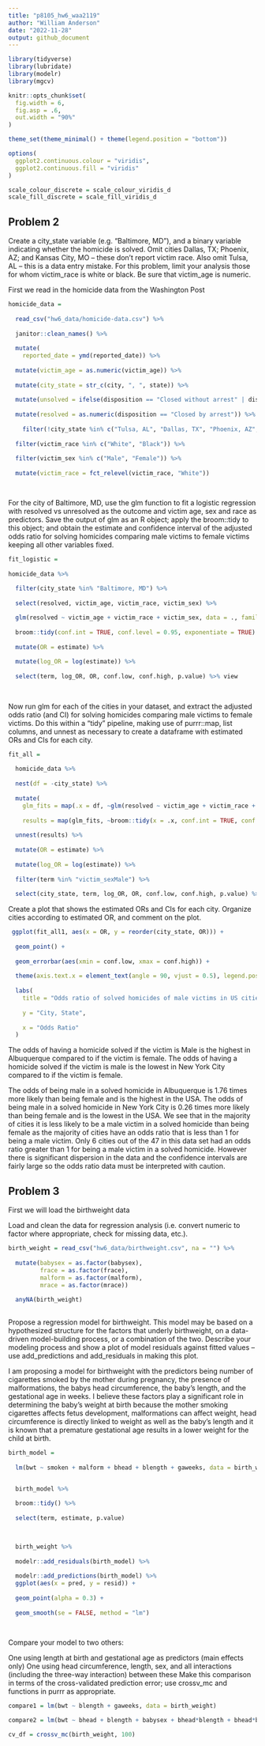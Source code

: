 ```yaml
---
title: "p8105_hw6_waa2119"
author: "William Anderson"
date: "2022-11-28"
output: github_document
---
```



```r

library(tidyverse)
library(lubridate)
library(modelr)
library(mgcv)

knitr::opts_chunk$set(
  fig.width = 6,
  fig.asp = .6,
  out.width = "90%"
)

theme_set(theme_minimal() + theme(legend.position = "bottom"))

options(
  ggplot2.continuous.colour = "viridis",
  ggplot2.continuous.fill = "viridis"
)

scale_colour_discrete = scale_colour_viridis_d
scale_fill_discrete = scale_fill_viridis_d
```

## Problem 2

Create a city_state variable (e.g. “Baltimore, MD”), and a binary variable indicating whether the homicide is solved. Omit cities Dallas, TX; Phoenix, AZ; and Kansas City, MO – these don’t report victim race. Also omit Tulsa, AL – this is a data entry mistake. For this problem, limit your analysis those for whom victim_race is white or black. Be sure that victim_age is numeric.

First we read in the homicide data from the Washington Post

```r

homicide_data = 
  
  read_csv("hw6_data/homicide-data.csv") %>%
  
  janitor::clean_names() %>%
  
  mutate(
    reported_date = ymd(reported_date)) %>%
  
  mutate(victim_age = as.numeric(victim_age)) %>%
  
  mutate(city_state = str_c(city, ", ", state)) %>%
  
  mutate(unsolved = ifelse(disposition == "Closed without arrest" | disposition == "Open/No arrest", 1, 0)) %>%
  
  mutate(resolved = as.numeric(disposition == "Closed by arrest")) %>%
 
    filter(!city_state %in% c("Tulsa, AL", "Dallas, TX", "Phoenix, AZ", "Kansas City, MO")) %>% 
  
  filter(victim_race %in% c("White", "Black")) %>%
  
  filter(victim_sex %in% c("Male", "Female")) %>%
  
  mutate(victim_race = fct_relevel(victim_race, "White"))

  
```

For the city of Baltimore, MD, use the glm function to fit a logistic regression with resolved vs unresolved as the outcome and victim age, sex and race as predictors. Save the output of glm as an R object; apply the broom::tidy to this object; and obtain the estimate and confidence interval of the adjusted odds ratio for solving homicides comparing male victims to female victims keeping all other variables fixed.

```r

fit_logistic = 
  
homicide_data %>%
  
  filter(city_state %in% "Baltimore, MD") %>%
  
  select(resolved, victim_age, victim_race, victim_sex) %>%

  glm(resolved ~ victim_age + victim_race + victim_sex, data = ., family = binomial()) %>%
  
  broom::tidy(conf.int = TRUE, conf.level = 0.95, exponentiate = TRUE) %>%
  
  mutate(OR = estimate) %>%
  
  mutate(log_OR = log(estimate)) %>%
  
  select(term, log_OR, OR, conf.low, conf.high, p.value) %>% view
  
  
```


Now run glm for each of the cities in your dataset, and extract the adjusted odds ratio (and CI) for solving homicides comparing male victims to female victims. Do this within a “tidy” pipeline, making use of purrr::map, list columns, and unnest as necessary to create a dataframe with estimated ORs and CIs for each city.


```r
fit_all = 
  
  homicide_data %>%
  
  nest(df = -city_state) %>%
  
  mutate(
    glm_fits = map(.x = df, ~glm(resolved ~ victim_age + victim_race + victim_sex, data = .x, family = binomial())),
    
    results = map(glm_fits, ~broom::tidy(x = .x, conf.int = TRUE, conf.level = 0.95, exponentiate = TRUE))) %>%
  
  unnest(results) %>% 
  
  mutate(OR = estimate) %>%
  
  mutate(log_OR = log(estimate)) %>%
  
  filter(term %in% "victim_sexMale") %>%
  
  select(city_state, term, log_OR, OR, conf.low, conf.high, p.value) %>% view
```


Create a plot that shows the estimated ORs and CIs for each city. Organize cities according to estimated OR, and comment on the plot.

```r
 ggplot(fit_all1, aes(x = OR, y = reorder(city_state, OR))) + 
    
  geom_point() + 
    
  geom_errorbar(aes(xmin = conf.low, xmax = conf.high)) +   
  
  theme(axis.text.x = element_text(angle = 90, vjust = 0.5), legend.position = "none") + 
  
  labs(
    title = "Odds ratio of solved homicides of male victims in US cities", 
    
    y = "City, State", 
    
    x = "Odds Ratio"
  )

```

The odds of having a homicide solved if the victim is Male is the highest in Albuquerque compared to if the victim is female. The odds of having a homicide solved if the victim is male is the lowest in New York City compared to if the victim is female. 

The odds of being male in a solved homicide in Albuquerque is 1.76 times more likely than being female and is the highest in the USA. The odds of being male in a solved homicide in New York City is 0.26 times more likely than being female and is the lowest in the USA. We see that in the majority of cities it is less likely to be a male victim in a solved homicide than being female as the majority of cities have an odds ratio that is less than 1 for being a male victim. Only 6 cities out of the 47 in this data set had an odds ratio greater than 1 for being a male victim in a solved homicide. However there is significant dispersion in the data and the confidence intervals are fairly large so the odds ratio data must be interpreted with caution. 

## Problem 3


First we will load the birthweight data

Load and clean the data for regression analysis (i.e. convert numeric to factor where appropriate, check for missing data, etc.).



```r

birth_weight = read_csv("hw6_data/birthweight.csv", na = "") %>%
  
  mutate(babysex = as.factor(babysex),
         frace = as.factor(frace),
         malform = as.factor(malform),
         mrace = as.factor(mrace))
  
  anyNA(birth_weight)
  

```


Propose a regression model for birthweight. This model may be based on a hypothesized structure for the factors that underly birthweight, on a data-driven model-building process, or a combination of the two. Describe your modeling process and show a plot of model residuals against fitted values – use add_predictions and add_residuals in making this plot.

I am proposing a model for birthweight with the predictors being number of cigarettes smoked by the mother during pregnancy, the presence of malformations, the babys head circumference, the baby's length, and the gestational age in weeks. I believe these factors play a significant role in determining the baby's weight at birth because the mother smoking cigarettes affects fetus development, malformations can affect weight, head circumference is directly linked to weight as well as the baby's length and it is known that a premature gestational age results in a lower weight for the child at birth. 

```r
birth_model = 
  
  lm(bwt ~ smoken + malform + bhead + blength + gaweeks, data = birth_weight)


  birth_model %>%
  
  broom::tidy() %>%
  
  select(term, estimate, p.value)
  


  birth_weight %>%
  
  modelr::add_residuals(birth_model) %>%
  
  modelr::add_predictions(birth_model) %>% 
  ggplot(aes(x = pred, y = resid)) +
  
  geom_point(alpha = 0.3) + 
  
  geom_smooth(se = FALSE, method = "lm")
  
  
```

Compare your model to two others:

One using length at birth and gestational age as predictors (main effects only)
One using head circumference, length, sex, and all interactions (including the three-way interaction) between these
Make this comparison in terms of the cross-validated prediction error; use crossv_mc and functions in purrr as appropriate.


```r
compare1 = lm(bwt ~ blength + gaweeks, data = birth_weight)

compare2 = lm(bwt ~ bhead + blength + babysex + bhead*blength + bhead*babysex + babysex*blength + bhead*blength*babysex, data = birth_weight)

cv_df = crossv_mc(birth_weight, 100)
```


